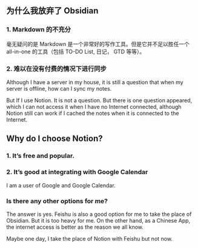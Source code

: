 ## 为什么我放弃了 Obsidian

### 1. Markdown 的不充分

毫无疑问的是 Markdown 是一个非常好的写作工具。但是它并不足以胜任一个 all-in-one 的工具（包括 TO-DO List, 日记， GTD 等等）。

### 2. 难以在没有付费的情况下进行同步

Although I have a server in my house, it is still a question that when my server is offline, how can I sync my notes.

But If I use Notion. It is not a question. But there is one question appeared, which I can not access it when I have no Internet connected, although Notion still can work if I cached the notes when it is connected to the Internet.

## Why do I choose Notion?

### 1. It’s free and popular.

### 2. It’s good at integrating with Google Calendar

I am a user of Google and Google Calendar.

### Is there any other options for me?

The answer is yes. Feishu is also a good option for me to take the place of Obsidian. But it is too heavy for me. On the other hand, as a Chinese App, the internet access is better as the reason we all know. 

Maybe one day, I take the place of Notion with Feishu but not now.